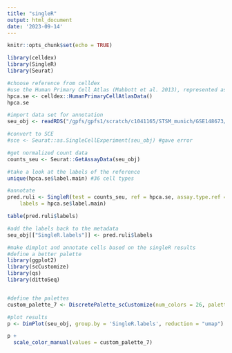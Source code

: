 ```yaml
---
title: "singleR"
output: html_document
date: '2023-09-14'
---
```


```r
knitr::opts_chunk$set(echo = TRUE)
```

```r
library(celldex)
library(SingleR)
library(Seurat)

```

```r
#choose reference from celldex
#use the Human Primary Cell Atlas (Mabbott et al. 2013), represented as a SummarizedExperiment object containing a matrix of log-expression values with sample-level labels.
hpca.se <- celldex::HumanPrimaryCellAtlasData()
hpca.se

```

```r
#import data set for annotation
seu_obj <- readRDS("/gpfs/gpfs1/scratch/c1041165/STSM_munich/GSE148673/subset/ruli_gao_seurat_metadata_filtered_subset.rds")

#convert to SCE
#sce <- Seurat::as.SingleCellExperiment(seu_obj) #gave error

#get normalized count data
counts_seu <- Seurat::GetAssayData(seu_obj)
```

```r
#take a look at the labels of the reference
unique(hpca.se$label.main) #36 cell types

#annotate
pred.ruli <- SingleR(test = counts_seu, ref = hpca.se, assay.type.ref = 1,
    labels = hpca.se$label.main)

table(pred.ruli$labels)

```

```r
#add the labels back to the metadata
seu_obj[["SingleR.labels"]] <- pred.ruli$labels

```

```r
#make dimplot and annotate cells based on the singleR results
#define a better palette
library(ggplot2)
library(scCustomize)
library(qs)
library(dittoSeq)


#define the palettes
custom_palette_7 <- DiscretePalette_scCustomize(num_colors = 26, palette = "ditto_seq")

#plot results
p <- DimPlot(seu_obj, group.by = 'SingleR.labels', reduction = "umap")

p + 
  scale_color_manual(values = custom_palette_7)

```

